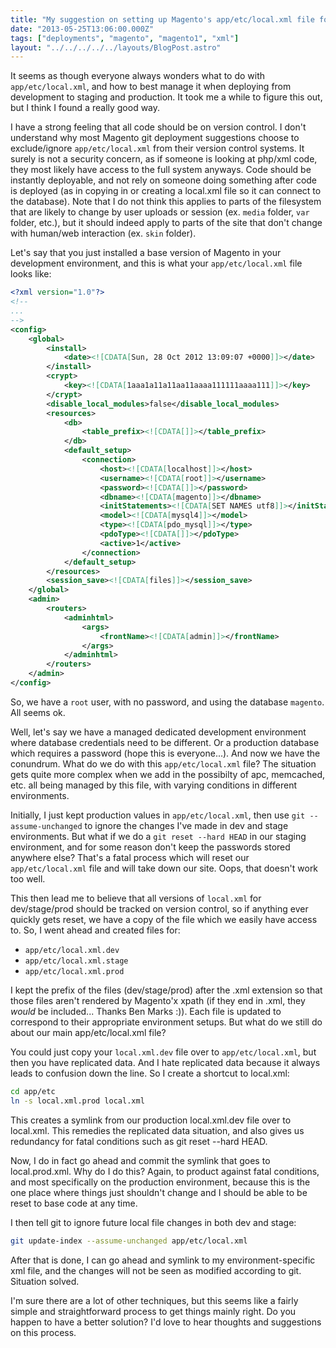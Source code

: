 ```yaml
---
title: "My suggestion on setting up Magento's app/etc/local.xml file for dev/stage/prod environments"
date: "2013-05-25T13:06:00.000Z"
tags: ["deployments", "magento", "magento1", "xml"]
layout: "../../../../../layouts/BlogPost.astro"
---
```



It seems as though everyone always wonders what to do with `app/etc/local.xml`, and how to best manage it when deploying from development to staging and production. It took me a while to figure this out, but I think I found a really good way.

I have a strong feeling that all code should be on version control. I don't understand why most Magento git deployment suggestions choose to exclude/ignore `app/etc/local.xml` from their version control systems. It surely is not a security concern, as if someone is looking at php/xml code, they most likely have access to the full system anyways. Code should be instantly deployable, and not rely on someone doing something after code is deployed (as in copying in or creating a local.xml file so it can connect to the database). Note that I do not think this applies to parts of the filesystem that are likely to change by user uploads or session (ex. `media` folder, `var` folder, etc.), but it should indeed apply to parts of the site that don't change with human/web interaction (ex. `skin` folder).

Let's say that you just installed a base version of Magento in your development environment, and this is what your `app/etc/local.xml` file looks like:

```xml
<?xml version="1.0"?>
<!--
...
-->
<config>
    <global>
        <install>
            <date><![CDATA[Sun, 28 Oct 2012 13:09:07 +0000]]></date>
        </install>
        <crypt>
            <key><![CDATA[1aaa1a11a11aa11aaaa111111aaaa111]]></key>
        </crypt>
        <disable_local_modules>false</disable_local_modules>
        <resources>
            <db>
                <table_prefix><![CDATA[]]></table_prefix>
            </db>
            <default_setup>
                <connection>
                    <host><![CDATA[localhost]]></host>
                    <username><![CDATA[root]]></username>
                    <password><![CDATA[]]></password>
                    <dbname><![CDATA[magento]]></dbname>
                    <initStatements><![CDATA[SET NAMES utf8]]></initStatements>
                    <model><![CDATA[mysql4]]></model>
                    <type><![CDATA[pdo_mysql]]></type>
                    <pdoType><![CDATA[]]></pdoType>
                    <active>1</active>
                </connection>
            </default_setup>
        </resources>
        <session_save><![CDATA[files]]></session_save>
    </global>
    <admin>
        <routers>
            <adminhtml>
                <args>
                    <frontName><![CDATA[admin]]></frontName>
                </args>
            </adminhtml>
        </routers>
    </admin>
</config>
```

So, we have a `root` user, with no password, and using the database `magento`. All seems ok.

Well, let's say we have a managed dedicated development environment where database credentials need to be different. Or a production database which requires a password (hope this is everyone...). And now we have the conundrum. What do we do with this `app/etc/local.xml` file? The situation gets quite more complex when we add in the possibilty of apc, memcached, etc. all being managed by this file, with varying conditions in different environments.

Initially, I just kept production values in `app/etc/local.xml`, then use `git --assume-unchanged` to ignore the changes I've made in dev and stage environments. But what if we do a `git reset --hard HEAD` in our staging environment, and for some reason don't keep the passwords stored anywhere else? That's a fatal process which will reset our `app/etc/local.xml` file and will take down our site. Oops, that doesn't work too well.

This then lead me to believe that all versions of `local.xml` for dev/stage/prod should be tracked on version control, so if anything ever quickly gets reset, we have a copy of the file which we easily have access to. So, I went ahead and created files for:

- `app/etc/local.xml.dev`
- `app/etc/local.xml.stage`
- `app/etc/local.xml.prod`

I kept the prefix of the files (dev/stage/prod) after the .xml extension so that those files aren't rendered by Magento'x xpath (if they end in .xml, they *would* be included... Thanks Ben Marks :)). Each file is updated to correspond to their appropriate environment setups. But what do we still do about our main app/etc/local.xml file?

You could just copy your `local.xml.dev` file over to `app/etc/local.xml`, but then you have replicated data. And I hate replicated data because it always leads to confusion down the line. So I create a shortcut to local.xml:

```bash
cd app/etc
ln -s local.xml.prod local.xml
```

This creates a symlink from our production local.xml.dev file over to local.xml. This remedies the replicated data situation, and also gives us redundancy for fatal conditions such as git reset --hard HEAD.

Now, I do in fact go ahead and commit the symlink that goes to local.prod.xml. Why do I do this? Again, to product against fatal conditions, and most specifically on the production environment, because this is the one place where things just shouldn't change and I should be able to be reset to base code at any time.

I then tell git to ignore future local file changes in both dev and stage:

```bash
git update-index --assume-unchanged app/etc/local.xml
```

After that is done, I can go ahead and symlink to my environment-specific xml file, and the changes will not be seen as modified according to git. Situation solved.

I'm sure there are a lot of other techniques, but this seems like a fairly simple and straightforward process to get things mainly right. Do you happen to have a better solution? I'd love to hear thoughts and suggestions on this process.
